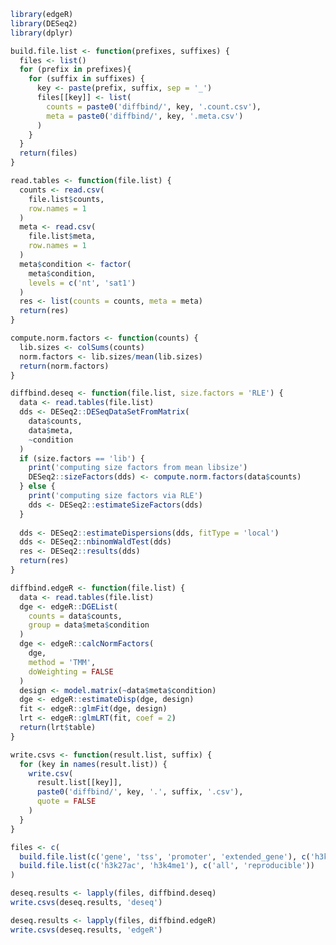 ```r
library(edgeR)
library(DESeq2)
library(dplyr)

build.file.list <- function(prefixes, suffixes) {
  files <- list()
  for (prefix in prefixes){
    for (suffix in suffixes) {
      key <- paste(prefix, suffix, sep = '_')
      files[[key]] <- list(
        counts = paste0('diffbind/', key, '.count.csv'),
        meta = paste0('diffbind/', key, '.meta.csv')
      )
    }
  }
  return(files)
}

read.tables <- function(file.list) {
  counts <- read.csv(
    file.list$counts, 
    row.names = 1
  )
  meta <- read.csv(
    file.list$meta, 
    row.names = 1
  )
  meta$condition <- factor(
    meta$condition, 
    levels = c('nt', 'sat1')
  )
  res <- list(counts = counts, meta = meta)
  return(res)
}

compute.norm.factors <- function(counts) {
  lib.sizes <- colSums(counts)
  norm.factors <- lib.sizes/mean(lib.sizes)
  return(norm.factors)
}

diffbind.deseq <- function(file.list, size.factors = 'RLE') {
  data <- read.tables(file.list)
  dds <- DESeq2::DESeqDataSetFromMatrix(
    data$counts, 
    data$meta, 
    ~condition
  )
  if (size.factors == 'lib') {
    print('computing size factors from mean libsize')
    DESeq2::sizeFactors(dds) <- compute.norm.factors(data$counts)
  } else {
    print('computing size factors via RLE')
    dds <- DESeq2::estimateSizeFactors(dds)
  }
  
  dds <- DESeq2::estimateDispersions(dds, fitType = 'local')
  dds <- DESeq2::nbinomWaldTest(dds)
  res <- DESeq2::results(dds)
  return(res)
}

diffbind.edgeR <- function(file.list) {
  data <- read.tables(file.list)
  dge <- edgeR::DGEList(
    counts = data$counts,
    group = data$meta$condition
  )
  dge <- edgeR::calcNormFactors(
    dge, 
    method = 'TMM', 
    doWeighting = FALSE
  )
  design <- model.matrix(~data$meta$condition)
  dge <- edgeR::estimateDisp(dge, design)
  fit <- edgeR::glmFit(dge, design)
  lrt <- edgeR::glmLRT(fit, coef = 2)
  return(lrt$table)
}

write.csvs <- function(result.list, suffix) {
  for (key in names(result.list)) {
    write.csv(
      result.list[[key]],
      paste0('diffbind/', key, '.', suffix, '.csv'),
      quote = FALSE
    )
  }
}

```
```r
files <- c(
  build.file.list(c('gene', 'tss', 'promoter', 'extended_gene'), c('h3k27ac', 'h3k4me1')),
  build.file.list(c('h3k27ac', 'h3k4me1'), c('all', 'reproducible'))
)
```
```r
deseq.results <- lapply(files, diffbind.deseq)
write.csvs(deseq.results, 'deseq')

deseq.results <- lapply(files, diffbind.edgeR)
write.csvs(deseq.results, 'edgeR')
```